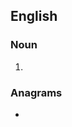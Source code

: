 {{also|backfires}}
==English==

===Noun===
{{head|en|noun form}}

# {{plural of|back fire|lang=en}}

===Anagrams===
* {{anagrams|en|a=abcefikrs|firebacks}}